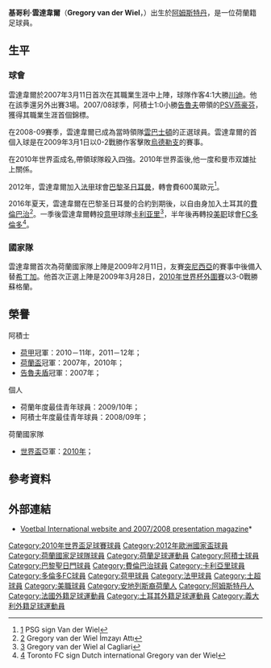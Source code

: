 {{noteTA
|G1=uefa
|G2=荷甲
|G3=Football
|T=zh-cn:格雷戈里·范德维尔; zh-tw:格雷戈里·范德維爾; zh-hk:基哥利·雲達韋爾;
|1=zh-cn:范德维尔; zh-tw:范德維爾; zh-hk:雲達韋爾;
|2=zh-cn:格雷戈里; zh-tw:格雷戈裏; zh-hk:基哥利;
}}
{{Infobox football biography
|name           = 基哥利·雲達韋爾<br /> ''Gregory van der Wiel''
|image          = Gregory van der Wiel 20120609.jpg
|fullname       = Gregory Kurtley van der Wiel
|birth_date     = {{birth date and age|1988|2|3|df=y}}
|birth_place    = 荷蘭[[阿姆斯特丹|阿姆斯特丹]]
| height = {{height|m=1.82}}
|            nickname = 
|            position = [[右後衛|右後衛]]
|currentclub    = 
|clubnumber     = 
|youthyears1    = 1996–2002
|youthclubs1    = [[阿贾克斯足球俱乐部|阿贾克斯]]
|youthyears2    = 2002–2005
|youthclubs2    = [[哈亞林|哈亞林]]
|youthyears3    = 2005–2007
|youthclubs3    = [[阿贾克斯足球俱乐部|阿贾克斯]]
|years1         = 2007–2012
|clubs1         = [[阿贾克斯足球俱乐部|阿贾克斯]]
|caps1          = 130
|goals1         = 12
|years2         = 2012–2016
|clubs2         = [[巴黎圣日耳曼足球俱乐部|巴黎圣日耳曼]]
|caps2          = 89
|goals2         = 4
|years3         = 2016–2017
|clubs3         = [[費倫巴治體育會|費倫巴治]]
|caps3          = 11
|goals3         = 0
|years4         = 2017–2018
|clubs4         = [[卡利亚里足球俱乐部|卡利亚里]]
|caps4          = 5
|goals4         = 0
|years5         = 2018–2019
|clubs5         = [[多倫多足球會|FC多倫多]]
|caps5          = 27
|goals5         = 0
|nationalyears1 = 2007
|nationalteam1  = [[荷蘭19歲以下國家足球隊|荷蘭U19]]
|nationalcaps1  = 1
|nationalgoals1 = 0 
|nationalyears2 = 2008–2009
|nationalteam2  = [[荷蘭21歲以下國家足球隊|荷蘭U21]]
|nationalcaps2  = 5
|nationalgoals2 = 0 
|nationalyears3 = 2009–2015
|nationalteam3  = [[荷蘭國家足球隊|荷蘭]]
|nationalcaps3  = 46
|nationalgoals3 = 0
|            pcupdate = 2018年2月3日
|            ntupdate = 2018年2月3日
}}
{{中文譯名
| english    = van der Wiel
| taiwan     = 范德维尔
| putonghua  = 范德維爾
| cantonese  = 雲達偉<br />雲達韋爾
|}}

'''基哥利·雲達韋爾'''（'''Gregory van der Wiel'''，{{bd|1988年|2月3日|catIdx=Wiel, Gregory van der}}）出生於[[阿姆斯特丹|阿姆斯特丹]]，是一位荷蘭籍足球員。

== 生平 ==
=== 球會 ===
雲達韋爾於2007年3月11日首次在其職業生涯中上陣，球隊作客4:1大勝[[川迪|川迪]]。他在該季還另外出賽3場。2007/08球季，阿積士1:0小勝[[告魯夫|告魯夫]]帶領的[[PSV燕豪芬|PSV燕豪芬]]，獲得其職業生涯首個錦標。

在2008-09賽季，雲達韋爾已成為當時領隊[[雲巴士頓|雲巴士頓]]的正選球員。雲達韋爾的首個入球是在2009年3月1日以0-2戰勝作客擊敗[[烏德勒支足球會|烏德勒支]]的賽事。

在2010年世界盃成名,帶領球隊殺入四強。2010年世界盃後,他一度和曼市双雄扯上關係。

2012年，雲達韋爾加入[[法國甲組足球聯賽|法甲]]球會[[巴黎圣日耳曼足球俱乐部|巴黎圣日耳曼]]，轉會費600萬歐元<ref>[http://www.espnfc.com/story/1150144/paris-saint-germain-complete-andeuro;6-million-van-der-wiel-deal] {{Wayback|url=http://www.espnfc.com/story/1150144/paris-saint-germain-complete-andeuro;6-million-van-der-wiel-deal |date=20190810105050 }}PSG sign Van der Wiel</ref>。

2016年夏天，雲達韋爾在巴黎圣日耳曼的合約到期後，以自由身加入土耳其的[[費倫巴治|費倫巴治]]<ref>[http://www.fenerbahce.org/detay.asp?ContentID=51216] {{Wayback|url=http://www.fenerbahce.org/detay.asp?ContentID=51216 |date=20180707041609 }}Gregory van der Wiel İmzayı Attı</ref>。一季後雲達韋爾轉投[[意大利甲組聯賽|意甲]]球隊[[卡利亚里足球俱乐部|卡利亚里]]<ref>[https://www.cagliaricalcio.com/news/ultimissime/16524/gregory-van-der-wiel-al-cagliari] {{Wayback|url=https://www.cagliaricalcio.com/news/ultimissime/16524/gregory-van-der-wiel-al-cagliari |date=20200915154638 }}Gregory van der Wiel al Cagliari</ref>，半年後再轉投[[美国职业足球大联盟|美职]]球會[[多倫多足球會|FC多倫多]]<ref>[https://www.torontofc.ca/post/2018/02/01/toronto-fc-sign-dutch-international-gregory-van-der-wiel] {{Wayback|url=https://www.torontofc.ca/post/2018/02/01/toronto-fc-sign-dutch-international-gregory-van-der-wiel |date=20180202071545 }}Toronto FC sign Dutch international Gregory van der Wiel</ref>。

=== 國家隊 ===
雲達韋爾首次為荷蘭國家隊上陣是2009年2月11日，友賽[[突尼西亞國家足球隊|突尼西亞]]的賽事中後備入替[[希丁加|希丁加]]。他首次正選上陣是2009年3月28日，[[2010年世界杯外圍賽|2010年世界杯外圍賽]]以3-0戰勝蘇格蘭。

== 榮譽 ==
;阿積士
*[[荷甲|荷甲]]冠軍：2010－11年，2011－12年；
*[[荷蘭盃|荷蘭盃]]冠軍：2007年，2010年；
*[[告魯夫盾|告魯夫盾]]冠軍：2007年；

;個人
*荷蘭年度最佳青年球員：2009/10年；
*阿積士年度最佳青年球員：2008/09年；

;荷蘭國家隊
* [[世界盃足球賽|世界盃]]亞軍：[[2010年世界盃足球賽|2010年]]；

== 參考資料 ==
{{reflist}}

== 外部連結 ==
{{commonscat|Gregory van der Wiel}}
* [http://www.vi.nl Voetbal International website and 2007/2008 presentation magazine]* {{Wayback|url=http://www.vi.nl/ |date=20070313214801 }}

{{Netherlands Squad 2010 World Cup}}
{{2012年歐洲足球錦標賽荷蘭參賽名單}}

{{DEFAULTSORT:Wiel, Gregory van der}}
[[Category:2010年世界盃足球賽球員|Category:2010年世界盃足球賽球員]]
[[Category:2012年歐洲國家盃球員|Category:2012年歐洲國家盃球員]]
[[Category:荷蘭國家足球隊球員|Category:荷蘭國家足球隊球員]]
[[Category:荷蘭足球運動員|Category:荷蘭足球運動員]]
[[Category:阿積士球員|Category:阿積士球員]]
[[Category:巴黎聖日門球員|Category:巴黎聖日門球員]]
[[Category:費倫巴治球員|Category:費倫巴治球員]]
[[Category:卡利亞里球員|Category:卡利亞里球員]]
[[Category:多倫多FC球員|Category:多倫多FC球員]]
[[Category:荷甲球員|Category:荷甲球員]]
[[Category:法甲球員|Category:法甲球員]]
[[Category:土超球員|Category:土超球員]]
[[Category:美職球員|Category:美職球員]]
[[Category:安地列斯裔荷蘭人|Category:安地列斯裔荷蘭人]]
[[Category:阿姆斯特丹人|Category:阿姆斯特丹人]]
[[Category:法國外籍足球運動員|Category:法國外籍足球運動員]]
[[Category:土耳其外籍足球運動員|Category:土耳其外籍足球運動員]]
[[Category:義大利外籍足球運動員|Category:義大利外籍足球運動員]]